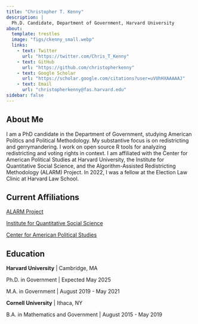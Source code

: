 ```yaml
---
title: "Christopher T. Kenny"
description: |
  Ph.D. Candidate, Department of Government, Harvard University
about:
  template: trestles
  image: "figs/ckenny_small.webp"
  links:
    - text: Twitter
      url: "https://twitter.com/Chris_T_Kenny"
    - text: GitHub
      url: "https://github.com/christopherkenny"
    - text: Google Scholar
      url: "https://scholar.google.com/citations?user=uVUhHXAAAAAJ"
    - text: Email
      url: "christopherkenny@fas.harvard.edu"
sidebar: false
---
```

::::{.column-page}
## About Me

I am a PhD candidate in the Department of Government, studying American Politics and Political Methodology. My substantive focus is on redistricting and gerrymandering. I work on open source R tools for analyzing redistricting and voting rights in context. I am affiliated with the Center for American Political Studies at Harvard University, the Institute for Quantitative Social Science, and the Algorithm-Assisted Redistricting Methodology (ALARM) Project. In 2022, I was a fellow at the Election Law Clinic at Harvard Law School.

## Current Affiliations

[ALARM Project](https://alarm-redist.github.io/)

[Institute for Quantitative Social Science](https://www.iq.harvard.edu/)

[Center for American Political Studies](https://caps.gov.harvard.edu/)


## Education

**Harvard University** | Cambridge, MA

Ph.D. in Government | Expected May 2025 

M.A. in Government | August 2019 - May 2021

**Cornell University** | Ithaca, NY

B.A. in Mathematics and Government | August 2015 - May 2019
::::
